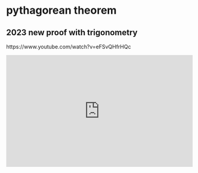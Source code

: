 # pythagorean theorem

## 2023 new proof with trigonometry

https://www.youtube.com/watch?v=eFSvQHfrHQc

::: {show-in="html"}
<iframe width=500 height=300 frameborder="0" allowfullscreen src="https://www.youtube.com/embed/eFSvQHfrHQc"></iframe>
:::